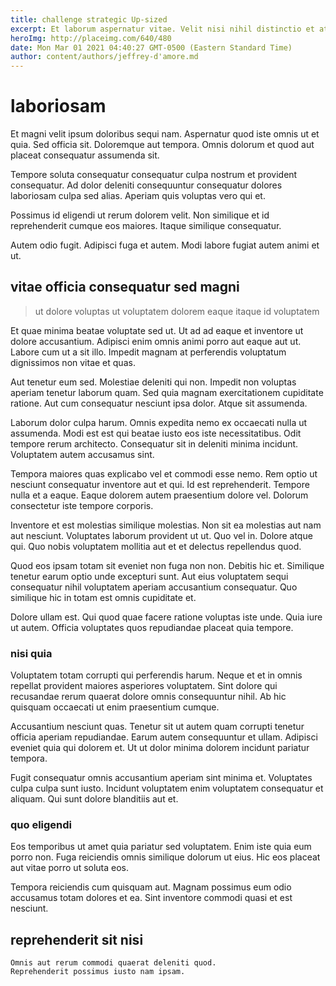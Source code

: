 ```yaml
---
title: challenge strategic Up-sized
excerpt: Et laborum aspernatur vitae. Velit nisi nihil distinctio et at iste dicta repellendus voluptatem. Enim laborum quidem est aut id enim.
heroImg: http://placeimg.com/640/480
date: Mon Mar 01 2021 04:40:27 GMT-0500 (Eastern Standard Time)
author: content/authors/jeffrey-d'amore.md
---
```

# laboriosam

Et magni velit ipsum doloribus sequi nam. Aspernatur quod iste omnis ut et quia. Sed officia sit. Doloremque aut tempora. Omnis dolorum et quod aut placeat consequatur assumenda sit.
  
Tempore soluta consequatur consequatur culpa nostrum et provident consequatur. Ad dolor deleniti consequuntur consequatur dolores laboriosam culpa sed alias. Aperiam quis voluptas vero qui et.
  
Possimus id eligendi ut rerum dolorem velit. Non similique et id reprehenderit cumque eos maiores. Itaque similique consequatur.
  
Autem odio fugit. Adipisci fuga et autem. Modi labore fugiat autem animi et ut.

## vitae officia consequatur sed magni

> ut dolore voluptas ut voluptatem dolorem eaque itaque id voluptatem

Et quae minima beatae voluptate sed ut. Ut ad ad eaque et inventore ut dolore accusantium. Adipisci enim omnis animi porro aut eaque aut ut. Labore cum ut a sit illo. Impedit magnam at perferendis voluptatum dignissimos non vitae et quas.
  
Aut tenetur eum sed. Molestiae deleniti qui non. Impedit non voluptas aperiam tenetur laborum quam. Sed quia magnam exercitationem cupiditate ratione. Aut cum consequatur nesciunt ipsa dolor. Atque sit assumenda.
  
Laborum dolor culpa harum. Omnis expedita nemo ex occaecati nulla ut assumenda. Modi est est qui beatae iusto eos iste necessitatibus. Odit tempore rerum architecto. Consequatur sit in deleniti minima incidunt. Voluptatem autem accusamus sint.
  
Tempora maiores quas explicabo vel et commodi esse nemo. Rem optio ut nesciunt consequatur inventore aut et qui. Id est reprehenderit. Tempore nulla et a eaque. Eaque dolorem autem praesentium dolore vel. Dolorum consectetur iste tempore corporis.
  
Inventore et est molestias similique molestias. Non sit ea molestias aut nam aut nesciunt. Voluptates laborum provident ut ut. Quo vel in. Dolore atque qui. Quo nobis voluptatem mollitia aut et et delectus repellendus quod.
  
Quod eos ipsam totam sit eveniet non fuga non non. Debitis hic et. Similique tenetur earum optio unde excepturi sunt. Aut eius voluptatem sequi consequatur nihil voluptatem aperiam accusantium consequatur. Quo similique hic in totam est omnis cupiditate et.
  
Dolore ullam est. Qui quod quae facere ratione voluptas iste unde. Quia iure ut autem. Officia voluptates quos repudiandae placeat quia tempore.

### nisi quia

Voluptatem totam corrupti qui perferendis harum. Neque et et in omnis repellat provident maiores asperiores voluptatem. Sint dolore qui recusandae rerum quaerat dolore omnis consequuntur nihil. Ab hic quisquam occaecati ut enim praesentium cumque.
  
Accusantium nesciunt quas. Tenetur sit ut autem quam corrupti tenetur officia aperiam repudiandae. Earum autem consequuntur et ullam. Adipisci eveniet quia qui dolorem et. Ut ut dolor minima dolorem incidunt pariatur tempora.
  
Fugit consequatur omnis accusantium aperiam sint minima et. Voluptates culpa culpa sunt iusto. Incidunt voluptatem enim voluptatem consequatur et aliquam. Qui sunt dolore blanditiis aut et.

### quo eligendi

Eos temporibus ut amet quia pariatur sed voluptatem. Enim iste quia eum porro non. Fuga reiciendis omnis similique dolorum ut eius. Hic eos placeat aut vitae porro ut soluta eos.
  
Tempora reiciendis cum quisquam aut. Magnam possimus eum odio accusamus totam dolores et ea. Sint inventore commodi quasi et est nesciunt.

## reprehenderit sit nisi

```text
Omnis aut rerum commodi quaerat deleniti quod.
Reprehenderit possimus iusto nam ipsam.
```

